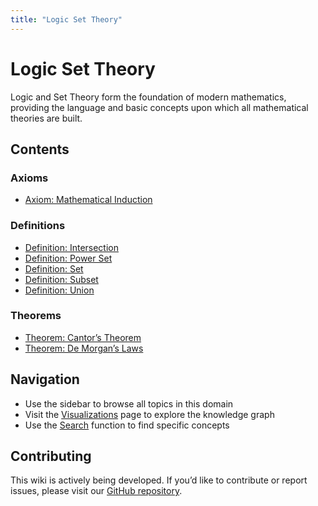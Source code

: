 ```yaml
---
title: "Logic Set Theory"
---
```


# Logic Set Theory

Logic and Set Theory form the foundation of modern mathematics, providing the language and basic concepts upon which all mathematical theories are built.

## Contents

### Axioms

- [Axiom: Mathematical Induction](ax-induction.qmd)

### Definitions

- [Definition: Intersection](def-intersection.qmd)
- [Definition: Power Set](def-power-set.qmd)
- [Definition: Set](def-set.qmd)
- [Definition: Subset](def-subset.qmd)
- [Definition: Union](def-union.qmd)

### Theorems

- [Theorem: Cantor's Theorem](thm-cantor.qmd)
- [Theorem: De Morgan's Laws](thm-de-morgan.qmd)

## Navigation

- Use the sidebar to browse all topics in this domain
- Visit the [Visualizations](../../visualizations.qmd) page to explore the knowledge graph
- Use the [Search](../../search.qmd) function to find specific concepts

## Contributing

This wiki is actively being developed. If you'd like to contribute or report issues, please visit our [GitHub repository](https://github.com/RK0429/ModernMath).
